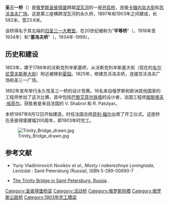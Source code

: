 {{Infobox Bridge
|bridge_name=圣三一桥<br />Тро́ицкий мост
|image=Trinity Bridge in Saint Petersburg.jpg
|crosses=[[涅瓦河|涅瓦河]]
|locale=[[圣彼得堡|圣彼得堡]]
|mainspan=43米
|length=582米
|width=24米
|open=1903
|coordinates= {{coord|59|56|55.51|N|30|19|38.66|E}}
}}
'''圣三一桥'''（{{lang-rus|Тро́ицкий мост|Troitsky most}}）是[[俄罗斯|俄罗斯]][[圣彼得堡|圣彼得堡]]跨越[[涅瓦河|涅瓦河]]的一座[[开启桥|开启桥]]，连接[[卡缅内岛大街|卡缅内岛大街]]和[[苏沃洛夫广场|苏沃洛夫广场]]。这是第三座横跨涅瓦河的永久桥，1897年和1903年之间建成，长582米，宽23.6米。 

该桥得名于其北端的[[旧圣三一大教堂|旧圣三一大教堂]]。在20世纪被称为“'''平等桥'''”（{{lang-ru|мост Ра́венства}}，1918年至1934年）和“'''基洛夫桥'''”（{{lang-ru|Ки́ровский мост}}，1934年-1999）。

==历史和建设==
1803年，建于1786年的沃斯克列辛斯基桥，从沃斯克列辛斯基大街（现在的[[车尔尼雪夫斯基大街|车尔尼雪夫斯基大街]]）附近被移到[[夏园|夏园]]。1825年，修建苏沃洛夫桥，连接苏沃洛夫广场和圣三一广场。 

1892年宣布举行永久性圣三一桥的设计竞赛。16名来自俄罗斯和欧洲其他国家的工程师参加了这次比赛，其中包括[[巴黎|巴黎]][[艾菲尔铁塔|艾菲尔铁塔]]的设计者，法国工程师[[居斯塔夫·埃菲尔|居斯塔夫·埃菲尔]]。获胜者是来自法国的 V. Shabrol 和 R. Patulyar。 

本桥1897年8月12日开始建造，时任法国总统[[菲利·福尔|菲利·福尔]]出席了开工仪式。这座桥在圣彼得堡建城200周年，即1903年时完工。

[[Image:Trinity_Bridge_drawn.jpg|thumb]]

==参考文献==
* Yuriy Vladimirovich Novikov ''et al.'', ''Mosty i naberezhnye Leningrada'', Lenizdat : Saint Petersburg (Russia), ISBN 5-289-00690-7
{{Commons category|Trinity Bridge (Saint Petersburg)}}
*[http://www.saint-petersburg.com/bridges/trinity-bridge.asp The Trinity Bridge in Saint Petersburg, Russia] {{Wayback|url=http://www.saint-petersburg.com/bridges/trinity-bridge.asp |date=20130117085945 }}.

{{Crossings navbox
 |structure       = 桥
 |place           = [[涅瓦河|涅瓦河]]
 |bridge          = 圣三一桥
 |bridge signs    = 
 |upstream        = [[铸造厂桥|铸造厂桥]]
 |upstream signs  = 
 |downstream      = [[宫廷桥|宫廷桥]]
 |downstream signs = 
 }}

{{coord|59|56|55|N|30|19|44|E|type:landmark|display=title}}

[[Category:圣彼得堡桥梁|Category:圣彼得堡桥梁]]
[[Category:活动桥|Category:活动桥]]
[[Category:俄罗斯拱橋|Category:俄罗斯拱橋]]
[[Category:俄罗斯公路桥|Category:俄罗斯公路桥]]
[[Category:1903年完工橋梁|Category:1903年完工橋梁]]